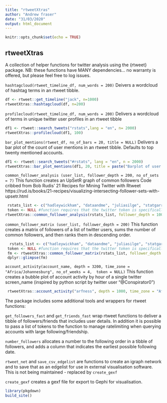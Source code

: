 ```yaml
---
title: "rtweetXtras"
author: "Andrew fraser"
date: "31/03/2020"
output: html_document
---
```





```r
knitr::opts_chunk$set(echo = TRUE)
```

## rtweetXtras

A collection of helper functions for twitter analysis using the {rtweet} package. NB: these functions have MANY dependencies... no warranty is offered, but please feel free to log issues.

`hashtagcloud(rtweet_timeline_df, num_words = 200)`
Deivers a wordcloud of hashtag terms in an rtweet tibble.

```r
df <- rtweet::get_timeline("jack", n=1000)
rtweetXtras::hashtagcloud(df, n=200)
```

`profilecloud(rtweet_timeline_df, num_words = 200)`
Delivers a wordcloud of terms in unique twitter user profiles in an rtweet tibble

```r
df1 <- rtweet::search_tweets("rstats",lang = "en", n= 2000)
rtweetXtras::profilecloud(df1, 100)
```

`bar_plot_mentions(rtweet_df, no_of_bars = 20, title = NULL)`
Delivers a bar plot of the count of user mentions in an rtweet tibble. Defaults to top twenty mentioned accounts.

```r
df1 <- rtweet::search_tweets("#rstats", lang = "en", n = 2000)
rtweetXtras::bar_plot_mentions(df1, 20, title = paste("Barplot of user mentions in twitter search for \"#rstats\"", Sys.Date()))
```

 `common_follower_analysis (user_list, follower_depth = 200, no_of_sets = 7)`
 This function creates an UpSetR graph of common followers
   Code cribbed from Bob Rudis' 21 Recipes for Mining Twitter with Rtweet
   https://rud.is/books/21-recipes/visualizing-intersecting-follower-sets-with-upsetr.html
 
```r
 rstats_list <- c("hadleywickham", "dataandme", "juliasilge", "statgarrett","thomasp85")
 token <- NULL #function requires that the twitter token is specifically assigned as "token", using NULL will use the rtweet default.
rtweetXtras::common_follower_analysis(rstats_list, follower_depth = 1000, no_of_sets = 5)
```

`common_follower_matrix (user_list, follower_depth = 200)`
This function creates a matrix of followers of a list of twitter users,
 sums the number of common followers, and then ranks them in descending order.
```r
  rstats_list <- c("hadleywickham", "dataandme", "juliasilge", "statgarrett","thomasp85")
 token <- NULL #function requires that the twitter token is specifically assigned as "token", using NULL will use the rtweet default.
 fm <- rtweetXtras::common_follower_matrix(rstats_list, follower_depth = 200)
 dplyr::glimpse(fm)
```

`account_activity(account_name, depth = 3200, time_zone = "Africa/Johannesburg", no_of_weeks = 4,  token = NULL)`
This function creates a bubble plot of account activity by hour of a single twitter screen_name
 (inspired by python script by twitter user "@Conspirator0")
 
```r
 rtweetXtras::account_activity("arfness", depth = 1000, time_zone = "Africa/Johannesburg", no_of_weeks = 5, token = NULL)
```

The package includes some additional tools and wrappers for rtweet functions:

`get_followers_fast` and `get_friends_fast` wrap rtweet functions to deliver a tibble of followers/friends that includes user details. In addition it is possible to pass a list of tokens to the function to manage ratelimiting when querying accounts with large following/friendship.

`number_followers` allocates a number to the following order in a tibble of followers, and adds a column that indicates the earliest possible following date.

`rtweet_net` and `save_csv_edgelist` are functions to create an igraph network and to save that as an edgelist for use in external visualisation software.  This is not being maintained - replaced by `create_gexf`

`create_gexf` creates a gexf file for export to Gephi for visualisation.

```r
library(pkgdown)
build_site()
```
